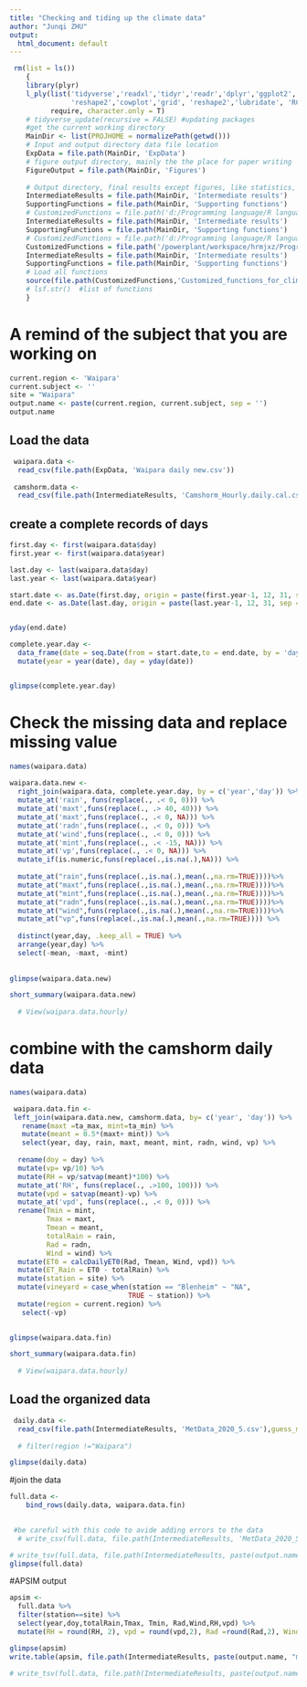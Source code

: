 ```yaml
---
title: "Checking and tiding up the climate data"
author: "Junqi ZHU"
output:
  html_document: default
---
```


```r
 rm(list = ls())
    {
    library(plyr)
    l_ply(list('tidyverse','readxl','tidyr','readr','dplyr','ggplot2','broom','ggthemes','plotly','purrr',
               'reshape2','cowplot','grid', 'reshape2','lubridate', 'RColorBrewer', 'datacheck'), 
          require, character.only = T)
    # tidyverse_update(recursive = FALSE) #updating packages
    #get the current working directory
    MainDir <- list(PROJHOME = normalizePath(getwd()))
    # Input and output directory data file location
    ExpData = file.path(MainDir, 'ExpData')
    # figure output directory, mainly the the place for paper writing 
    FigureOutput = file.path(MainDir, 'Figures')
    
    # Output directory, final results except figures, like statistics, and intermediate data set
    IntermediateResults = file.path(MainDir, 'Intermediate results')  
    SupportingFunctions = file.path(MainDir, 'Supporting functions')
    # CustomizedFunctions = file.path('d:/Programming language/R language/Customized function library/')
    IntermediateResults = file.path(MainDir, 'Intermediate results')  
    SupportingFunctions = file.path(MainDir, 'Supporting functions')
    # CustomizedFunctions = file.path('d:/Programming language/R language/Customized function library/')
    CustomizedFunctions = file.path('/powerplant/workspace/hrmjxz/Programming_lang/R_language/Function_library/')
    IntermediateResults = file.path(MainDir, 'Intermediate results')  
    SupportingFunctions = file.path(MainDir, 'Supporting functions')
    # Load all functions
    source(file.path(CustomizedFunctions,'Customized_functions_for_climate.R'))
    # lsf.str()  #list of functions
    } 
```

# A remind of the subject that you are working on
```r
current.region <- 'Waipara'
current.subject <- ''
site = "Waipara"
output.name <- paste(current.region, current.subject, sep = '')
output.name

```

## Load the data
```r
 waipara.data <- 
  read_csv(file.path(ExpData, 'Waipara daily new.csv')) 
 
 camshorm.data <- 
  read_csv(file.path(IntermediateResults, 'Camshorm_Hourly.daily.cal.csv')) 

```

## create a complete records of days

```r

first.day <- first(waipara.data$day)
first.year <- first(waipara.data$year)

last.day <- last(waipara.data$day)
last.year <- last(waipara.data$year)

start.date <- as.Date(first.day, origin = paste(first.year-1, 12, 31, sep = '-'))
end.date <- as.Date(last.day, origin = paste(last.year-1, 12, 31, sep = '-'))


yday(end.date)

complete.year.day <- 
  data_frame(date = seq.Date(from = start.date,to = end.date, by = 'day')) %>% 
  mutate(year = year(date), day = yday(date)) 


glimpse(complete.year.day)

```

# Check the missing data and replace missing value
```r
names(waipara.data)
 
waipara.data.new <- 
  right_join(waipara.data, complete.year.day, by = c('year','day')) %>% 
  mutate_at('rain', funs(replace(., .< 0, 0))) %>% 
  mutate_at('maxt',funs(replace(., .> 40, 40))) %>%  
  mutate_at('maxt',funs(replace(., .< 0, NA))) %>%  
  mutate_at('radn',funs(replace(., .< 0, 0))) %>% 
  mutate_at('wind',funs(replace(., .< 0, 0))) %>% 
  mutate_at('mint',funs(replace(., .< -15, NA))) %>% 
  mutate_at('vp',funs(replace(., .< 0, NA))) %>% 
  mutate_if(is.numeric,funs(replace(.,is.na(.),NA))) %>% 
 
  mutate_at("rain",funs(replace(.,is.na(.),mean(.,na.rm=TRUE))))%>%
  mutate_at("maxt",funs(replace(.,is.na(.),mean(.,na.rm=TRUE))))%>%
  mutate_at("mint",funs(replace(.,is.na(.),mean(.,na.rm=TRUE))))%>%
  mutate_at("radn",funs(replace(.,is.na(.),mean(.,na.rm=TRUE))))%>%
  mutate_at("wind",funs(replace(.,is.na(.),mean(.,na.rm=TRUE))))%>%
  mutate_at("vp",funs(replace(.,is.na(.),mean(.,na.rm=TRUE)))) %>% 
  
  distinct(year,day, .keep_all = TRUE) %>% 
  arrange(year,day) %>% 
  select(-mean, -maxt, -mint)
  
 
glimpse(waipara.data.new)

short_summary(waipara.data.new)  
 
  # View(waipara.data.hourly)
```
# combine with the camshorm daily data
```r
names(waipara.data)

 waipara.data.fin <- 
 left_join(waipara.data.new, camshorm.data, by= c('year', 'day')) %>% 
   rename(maxt =ta_max, mint=ta_min) %>% 
   mutate(meant = 0.5*(maxt+ mint)) %>% 
   select(year, day, rain, maxt, meant, mint, radn, wind, vp) %>% 
 
  rename(doy = day) %>% 
  mutate(vp= vp/10) %>% 
  mutate(RH = vp/satvap(meant)*100) %>% 
  mutate_at('RH', funs(replace(., .>100, 100))) %>%  
  mutate(vpd = satvap(meant)-vp) %>% 
  mutate_at('vpd', funs(replace(., .< 0, 0))) %>% 
  rename(Tmin = mint, 
         Tmax = maxt,
         Tmean = meant,
         totalRain = rain,
         Rad = radn, 
         Wind = wind) %>% 
  mutate(ET0 = calcDailyET0(Rad, Tmean, Wind, vpd)) %>% 
  mutate(ET_Rain = ET0 - totalRain) %>%
  mutate(station = site) %>% 
  mutate(vineyard = case_when(station == "Blenheim" ~ "NA",
                             TRUE ~ station)) %>% 
  mutate(region = current.region) %>% 
   select(-vp)
  

glimpse(waipara.data.fin)

short_summary(waipara.data.fin)  
 
  # View(waipara.data.hourly)
```

## Load the organized data
```r

 daily.data <- 
  read_csv(file.path(IntermediateResults, 'MetData_2020_5.csv'),guess_max = 1000)
  
  # filter(region !="Waipara")

glimpse(daily.data)

```

#join the data
```r

full.data <- 
    bind_rows(daily.data, waipara.data.fin) 
 

 #be careful with this code to avide adding errors to the data
  # write_csv(full.data, file.path(IntermediateResults, 'MetData_2020_5.csv'))

# write_tsv(full.data, file.path(IntermediateResults, paste(output.name, "met", sep = '.')))
glimpse(full.data)
```

#APSIM output
```r

apsim <- 
  full.data %>% 
  filter(station==site) %>% 
  select(year,doy,totalRain,Tmax, Tmin, Rad,Wind,RH,vpd) %>% 
  mutate(RH = round(RH, 2), vpd = round(vpd,2), Rad =round(Rad,2), Wind = round(Wind,2) )

glimpse(apsim)
write.table(apsim, file.path(IntermediateResults, paste(output.name, "met", sep = '.')), row.names = F, sep = ' ')

# write_tsv(full.data, file.path(IntermediateResults, paste(output.name, "met", sep = '.')))

```








